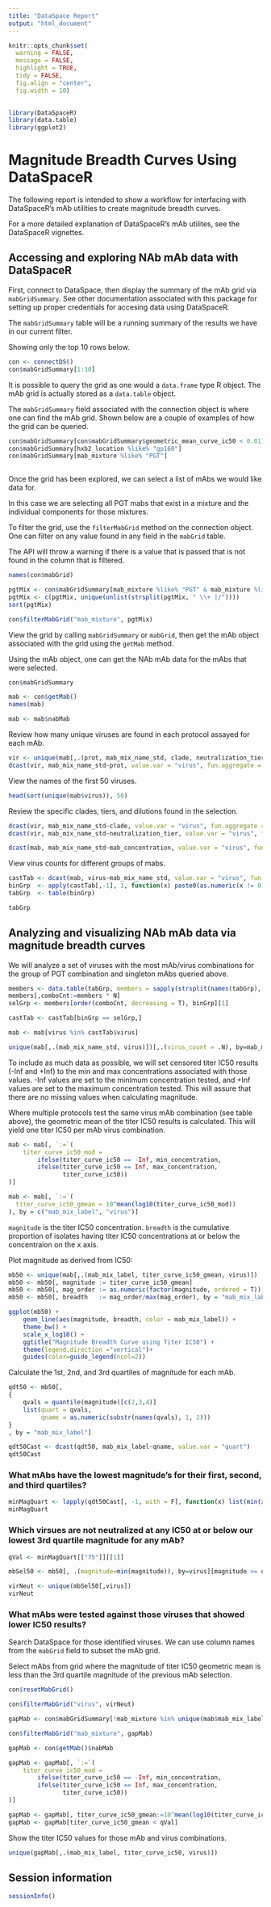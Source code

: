 ```yaml
---
title: "DataSpace Report"
output: "html_document"
---
```


<link rel="stylesheet" type="text/css" href="../../_webdav/CAVD/@files/CAVD-DataSpace-Reports/dependencies/css/learn_report_margins.css">

```r

knitr::opts_chunk$set(
  warning = FALSE,
  message = FALSE,
  highlight = TRUE,
  tidy = FALSE,
  fig.align = "center",
  fig.width = 10)
 
```

```r

library(DataSpaceR)
library(data.table)
library(ggplot2)

```

# Magnitude Breadth Curves Using DataSpaceR

The following report is intended to show a workflow for interfacing
with DataSpaceR's mAb utilities to create magnitude breadth curves.

For a more detailed explanation of DataSpaceR's mAb utilites, see the
DataSpaceR vignettes.

## Accessing and exploring NAb mAb data with DataSpaceR

First, connect to DataSpace, then display the summary of the mAb grid
via `mabGridSummary`. See other documentation associated with this
package for setting up proper credentials for accesing data using
DataSpaceR.

The `mabGridSummary` table will be a running summary of the results we
have in our current filter.

Showing only the top 10 rows below.

```r

con <- connectDS()
con$mabGridSummary[1:10]

```

It is possible to query the grid as one would a `data.frame` type R
object. The mAb grid is actually stored as a `data.table` object.

The `mabGridSummary` field associated with the connection object is
where one can find the mAb grid. Shown below are a couple of examples
of how the grid can be queried.

```r

con$mabGridSummary[con$mabGridSummary$geometric_mean_curve_ic50 < 0.01]
con$mabGridSummary[hxb2_location %like% "gp160"]
con$mabGridSummary[mab_mixture %like% "PGT"]
 
```

Once the grid has been explored, we can select a list of mAbs we would
like data for.

In this case we are selecting all PGT mabs that exist in a mixture and
the individual components for those mixtures.

To filter the grid, use the `filterMabGrid` method on the connection
object. One can filter on any value found in any field in the
`mabGrid` table.
 
The API will throw a warning if there is a value that is passed that
is not found in the column that is filtered.

```r

names(con$mabGrid)

pgtMix <- con$mabGridSummary[mab_mixture %like% "PGT" & mab_mixture %like% "\\+", mab_mixture]
pgtMix <- c(pgtMix, unique(unlist(strsplit(pgtMix, " \\+ |/"))))
sort(pgtMix)

con$filterMabGrid("mab_mixture", pgtMix)

```

View the grid by calling `mabGridSummary` or `mabGrid`, then get the
mAb object associated with the grid using the `getMab` method.

Using the mAb object, one can get the NAb mAb data for the mAbs that
were selected.

```r

con$mabGridSummary

mab <- con$getMab()
names(mab)

mab <- mab$nabMab

```

Review how many unique viruses are found in each protocol assayed for
each mAb.

```r

vir <- unique(mab[,.(prot, mab_mix_name_std, clade, neutralization_tier, virus)])
dcast(vir, mab_mix_name_std~prot, value.var = "virus", fun.aggregate = length)

```

View the names of the first 50 viruses.

```r

head(sort(unique(mab$virus)), 50)

```

Review the specific clades, tiers, and dilutions found in the
selection.

```r

dcast(vir, mab_mix_name_std~clade, value.var = "virus", fun.aggregate = length)
dcast(vir, mab_mix_name_std~neutralization_tier, value.var = "virus", fun.aggregate = length)

```

```r

dcast(mab, mab_mix_name_std~mab_concentration, value.var = "virus", fun.aggregate = length)

```

View virus counts for different groups of mabs.

```r

castTab <- dcast(mab, virus~mab_mix_name_std, value.var = "virus", fun.aggregate = length)
binGrp  <- apply(castTab[,-1], 1, function(x) paste0(as.numeric(x != 0), collapse = ""))
tabGrp  <- table(binGrp)

tabGrp

```

## Analyzing and visualizing NAb mAb data via magnitude breadth curves

We will analyze a set of viruses with the most mAb/virus combinations 
for the group of PGT combination and singleton mAbs queried above.

```r

members <- data.table(tabGrp, members = sapply(strsplit(names(tabGrp), ""), function(x) sum(as.numeric(x))))
members[,comboCnt:=members * N] 
selGrp <- members[order(comboCnt, decreasing = T), binGrp][1]

castTab <- castTab[binGrp == selGrp,]

mab <- mab[virus %in% castTab$virus]

unique(mab[,.(mab_mix_name_std, virus)])[,.(virus_count = .N), by=mab_mix_name_std]

```

To include as much data as possible, we will set censored titer
IC50 results (-Inf and +Inf) to the min and max concentrations
associated with those values. -Inf values are set to the minimum
concentration tested, and +Inf values are set to the maximum
concentration tested. This will assure that there are no missing
values when calculating magnitude.

Where multiple protocols test the same virus mAb combination (see
table above), the geometric mean of the titer IC50 results is
calculated. This will yield one titer IC50 per mAb virus combination.

```r

mab <- mab[, `:=`(
    titer_curve_ic50_mod = 
        ifelse(titer_curve_ic50 == -Inf, min_concentration,
        ifelse(titer_curve_ic50 == Inf, max_concentration,
               titer_curve_ic50))
)]

mab <- mab[, `:=`(
  titer_curve_ic50_gmean = 10^mean(log10(titer_curve_ic50_mod))
), by = c("mab_mix_label", "virus")]

```

`magnitude` is the titer IC50 concentration. `breadth` is
the cumulative proportion of isolates having titer IC50 concentrations
at or below the concentraion on the x axis.

Plot magnitude as derived from IC50:

```r

mb50 <- unique(mab[,.(mab_mix_label, titer_curve_ic50_gmean, virus)])
mb50 <- mb50[, magnitude := titer_curve_ic50_gmean]
mb50 <- mb50[, mag_order := as.numeric(factor(magnitude, ordered = T)), by = "mab_mix_label"]
mb50 <- mb50[, breadth   := mag_order/max(mag_order), by = "mab_mix_label"]

ggplot(mb50) +
    geom_line(aes(magnitude, breadth, color = mab_mix_label)) +
    theme_bw() +
    scale_x_log10() +
    ggtitle("Magnitude Breadth Curve using Titer IC50") +
    theme(legend.direction ="vertical")+
    guides(color=guide_legend(ncol=2))

```

Calculate the 1st, 2nd, and 3rd quartiles of magnitude for each mAb.

```r

qdt50 <- mb50[,
{
    qvals = quantile(magnitude)[c(2,3,4)]
    list(quart = qvals,
         qname = as.numeric(substr(names(qvals), 1, 2)))
}
, by = "mab_mix_label"]

qdt50Cast <- dcast(qdt50, mab_mix_label~qname, value.var = "quart")
qdt50Cast

```

### What mAbs have the lowest magnitude's for their first, second, and third quartiles?

```r

minMagQuart <- lapply(qdt50Cast[, -1, with = F], function(x) list(min(x), qdt50Cast$mab_mix_label[x == min(x)]))
minMagQuart

```

### Which virsues are not neutralized at any IC50 at or below our lowest 3rd quartile magnitude for any mAb?

```r

qVal <- minMagQuart[["75"]][[1]]

mbSel50 <- mb50[, .(magnitude=min(magnitude)), by=virus][magnitude >= qVal,]

virNeut <- unique(mbSel50[,virus])
virNeut

```

### What mAbs were tested against those viruses that showed lower IC50 results?

Search DataSpace for those identified viruses. We can use column names
from the `mabGrid` field to subset the mAb grid.

Select mAbs from grid where the magnitude of titer IC50 geometric mean
is less than the 3rd quartile magnitude of the previous mAb selection.

```r

con$resetMabGrid()

con$filterMabGrid("virus", virNeut)

gapMab <- con$mabGridSummary[!mab_mixture %in% unique(mab$mab_mix_label), mab_mixture]

con$filterMabGrid("mab_mixture", gapMab)

gapMab <- con$getMab()$nabMab

gapMab <- gapMab[, `:=`(
    titer_curve_ic50_mod = 
        ifelse(titer_curve_ic50 == -Inf, min_concentration,
        ifelse(titer_curve_ic50 == Inf, max_concentration,
               titer_curve_ic50))
)]

gapMab <- gapMab[, titer_curve_ic50_gmean:=10^mean(log10(titer_curve_ic50_mod)), by = "mab_mix_label"]
gapMab <- gapMab[titer_curve_ic50_gmean < qVal]

```

Show the titer IC50 values for those mAb and virus combinations.

```r

unique(gapMab[,.(mab_mix_label, titer_curve_ic50, virus)])

```

## Session information

```r

sessionInfo()

```

